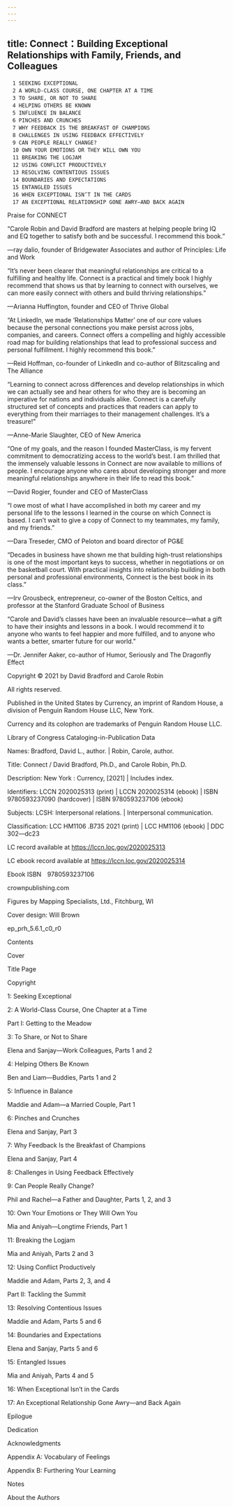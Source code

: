 ```yaml
---
---
---
```

title: Connect：Building Exceptional Relationships with Family, Friends, and Colleagues
---


```
　1 SEEKING EXCEPTIONAL
　2 A WORLD-CLASS COURSE, ONE CHAPTER AT A TIME
　3 TO SHARE, OR NOT TO SHARE
　4 HELPING OTHERS BE KNOWN
　5 INFLUENCE IN BALANCE
　6 PINCHES AND CRUNCHES
　7 WHY FEEDBACK IS THE BREAKFAST OF CHAMPIONS
　8 CHALLENGES IN USING FEEDBACK EFFECTIVELY
　9 CAN PEOPLE REALLY CHANGE?
　10 OWN YOUR EMOTIONS OR THEY WILL OWN YOU
　11 BREAKING THE LOGJAM
　12 USING CONFLICT PRODUCTIVELY
　13 RESOLVING CONTENTIOUS ISSUES
　14 BOUNDARIES AND EXPECTATIONS
　15 ENTANGLED ISSUES
　16 WHEN EXCEPTIONAL ISN’T IN THE CARDS
　17 AN EXCEPTIONAL RELATIONSHIP GONE AWRY—AND BACK AGAIN
```


Praise for CONNECT


“Carole Robin and David Bradford are masters at helping people bring IQ and EQ together to satisfy both and be successful. I recommend this book.”

—ray dalio, founder of Bridgewater Associates and author of Principles: Life and Work

“It’s never been clearer that meaningful relationships are critical to a fulfilling and healthy life. Connect is a practical and timely book I highly recommend that shows us that by learning to connect with ourselves, we can more easily connect with others and build thriving relationships.”

—Arianna Huffington, founder and CEO of Thrive Global

“At LinkedIn, we made ‘Relationships Matter’ one of our core values because the personal connections you make persist across jobs, companies, and careers. Connect offers a compelling and highly accessible road map for building relationships that lead to professional success and personal fulfillment. I highly recommend this book.”

—Reid Hoffman, co-founder of LinkedIn and co-author of Blitzscaling and The Alliance

“Learning to connect across differences and develop relationships in which we can actually see and hear others for who they are is becoming an imperative for nations and individuals alike. Connect is a carefully structured set of concepts and practices that readers can apply to everything from their marriages to their management challenges. It’s a treasure!”

 —Anne-Marie Slaughter, CEO of New America

“One of my goals, and the reason I founded MasterClass, is my fervent commitment to democratizing access to the world’s best. I am thrilled that the immensely valuable lessons in Connect are now available to millions of people. I encourage anyone who cares about developing stronger and more meaningful relationships anywhere in their life to read this book.”

—David Rogier, founder and CEO of MasterClass

“I owe most of what I have accomplished in both my career and my personal life to the lessons I learned in the course on which Connect is based. I can’t wait to give a copy of Connect to my teammates, my family, and my friends.”

—Dara Treseder, CMO of Peloton and board director of PG&E

“Decades in business have shown me that building high-trust relationships is one of the most important keys to success, whether in negotiations or on the basketball court. With practical insights into relationship building in both personal and professional environments, Connect is the best book in its class.”

—Irv Grousbeck, entrepreneur, co-owner of the Boston Celtics, and professor at the Stanford Graduate School of Business

“Carole and David’s classes have been an invaluable resource—what a gift to have their insights and lessons in a book. I would recommend it to anyone who wants to feel happier and more fulfilled, and to anyone who wants a better, smarter future for our world.”

—Dr. Jennifer Aaker, co-author of Humor, Seriously and The Dragonfly Effect





Copyright © 2021 by David Bradford and Carole Robin

All rights reserved.

Published in the United States by Currency, an imprint of Random House, a division of Penguin Random House LLC, New York.

Currency and its colophon are trademarks of Penguin Random House LLC.

Library of Congress Cataloging-in-Publication Data

Names: Bradford, David L., author. | Robin, Carole, author.

Title: Connect / David Bradford, Ph.D., and Carole Robin, Ph.D.

Description: New York : Currency, [2021] | Includes index.

Identifiers: LCCN 2020025313 (print) | LCCN 2020025314 (ebook) | ISBN 9780593237090 (hardcover) | ISBN 9780593237106 (ebook)

Subjects: LCSH: Interpersonal relations. | Interpersonal communication.

Classification: LCC HM1106 .B735 2021 (print) | LCC HM1106 (ebook) | DDC 302—dc23

LC record available at https://lccn.loc.gov/​2020025313

LC ebook record available at https://lccn.loc.gov/​2020025314

Ebook ISBN 9780593237106

crownpublishing.com

Figures by Mapping Specialists, Ltd., Fitchburg, WI

Cover design: Will Brown

ep_prh_5.6.1_c0_r0





Contents


Cover

Title Page

Copyright



1: Seeking Exceptional



2: A World-Class Course, One Chapter at a Time



Part I: Getting to the Meadow

3: To Share, or Not to Share

Elena and Sanjay—Work Colleagues, Parts 1 and 2



4: Helping Others Be Known

Ben and Liam—Buddies, Parts 1 and 2



5: Influence in Balance

Maddie and Adam—a Married Couple, Part 1



6: Pinches and Crunches

Elena and Sanjay, Part 3



7: Why Feedback Is the Breakfast of Champions

Elena and Sanjay, Part 4



8: Challenges in Using Feedback Effectively



9: Can People Really Change?

Phil and Rachel—a Father and Daughter, Parts 1, 2, and 3



10: Own Your Emotions or They Will Own You

Mia and Aniyah—Longtime Friends, Part 1



11: Breaking the Logjam

Mia and Aniyah, Parts 2 and 3



12: Using Conflict Productively

Maddie and Adam, Parts 2, 3, and 4





Part II: Tackling the Summit

13: Resolving Contentious Issues

Maddie and Adam, Parts 5 and 6



14: Boundaries and Expectations

Elena and Sanjay, Parts 5 and 6



15: Entangled Issues

Mia and Aniyah, Parts 4 and 5



16: When Exceptional Isn’t in the Cards



17: An Exceptional Relationship Gone Awry—and Back Again



Epilogue





Dedication

Acknowledgments

Appendix A: Vocabulary of Feelings

Appendix B: Furthering Your Learning

Notes

About the Authors